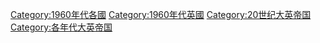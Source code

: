 [[Category:1960年代各國|Category:1960年代各國]]
[[Category:1960年代英國|Category:1960年代英國]]
[[Category:20世纪大英帝国|Category:20世纪大英帝国]]
[[Category:各年代大英帝国|Category:各年代大英帝国]]